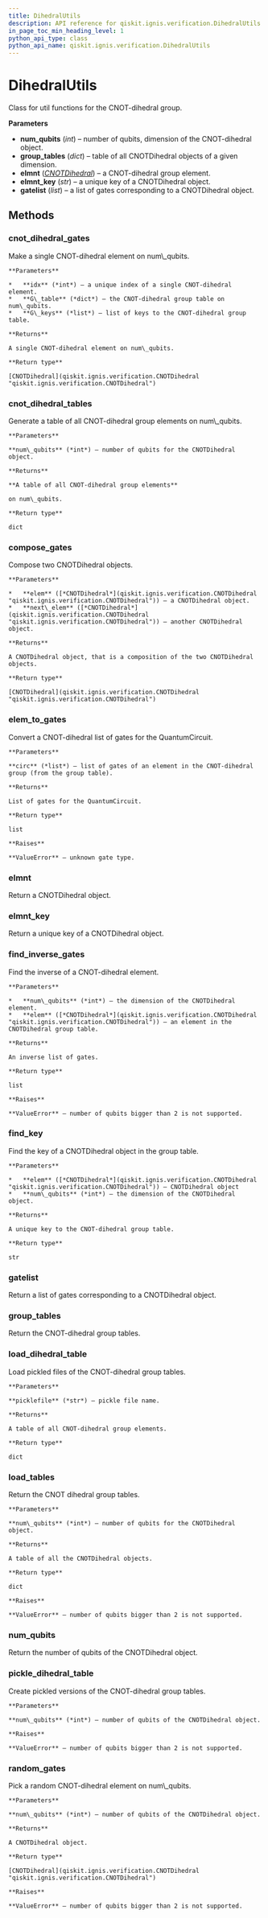 ```yaml
---
title: DihedralUtils
description: API reference for qiskit.ignis.verification.DihedralUtils
in_page_toc_min_heading_level: 1
python_api_type: class
python_api_name: qiskit.ignis.verification.DihedralUtils
---
```


# DihedralUtils

<Class id="qiskit.ignis.verification.DihedralUtils" isDedicatedPage={true} github="https://github.com/qiskit-community/qiskit-ignis/tree/stable/0.3/qiskit/ignis/verification/randomized_benchmarking/dihedral_utils.py" signature="DihedralUtils(num_qubits=2, group_tables=None, elmnt=None, gatelist=None, elmnt_key=None)">
  Class for util functions for the CNOT-dihedral group.

  **Parameters**

  *   **num\_qubits** (*int*) – number of qubits, dimension of the CNOT-dihedral object.
  *   **group\_tables** (*dict*) – table of all CNOTDihedral objects of a given dimension.
  *   **elmnt** ([*CNOTDihedral*](qiskit.ignis.verification.CNOTDihedral "qiskit.ignis.verification.CNOTDihedral")) – a CNOT-dihedral group element.
  *   **elmnt\_key** (*str*) – a unique key of a CNOTDihedral object.
  *   **gatelist** (*list*) – a list of gates corresponding to a CNOTDihedral object.

  ## Methods

  ### cnot\_dihedral\_gates

  <Function id="qiskit.ignis.verification.DihedralUtils.cnot_dihedral_gates" signature="DihedralUtils.cnot_dihedral_gates(idx, G_table, G_keys)">
    Make a single CNOT-dihedral element on num\_qubits.

    **Parameters**

    *   **idx** (*int*) – a unique index of a single CNOT-dihedral element.
    *   **G\_table** (*dict*) – the CNOT-dihedral group table on num\_qubits.
    *   **G\_keys** (*list*) – list of keys to the CNOT-dihedral group table.

    **Returns**

    A single CNOT-dihedral element on num\_qubits.

    **Return type**

    [CNOTDihedral](qiskit.ignis.verification.CNOTDihedral "qiskit.ignis.verification.CNOTDihedral")
  </Function>

  ### cnot\_dihedral\_tables

  <Function id="qiskit.ignis.verification.DihedralUtils.cnot_dihedral_tables" signature="DihedralUtils.cnot_dihedral_tables(num_qubits)">
    Generate a table of all CNOT-dihedral group elements on num\_qubits.

    **Parameters**

    **num\_qubits** (*int*) – number of qubits for the CNOTDihedral object.

    **Returns**

    **A table of all CNOT-dihedral group elements**

    on num\_qubits.

    **Return type**

    dict
  </Function>

  ### compose\_gates

  <Function id="qiskit.ignis.verification.DihedralUtils.compose_gates" signature="DihedralUtils.compose_gates(elem, next_elem)">
    Compose two CNOTDihedral objects.

    **Parameters**

    *   **elem** ([*CNOTDihedral*](qiskit.ignis.verification.CNOTDihedral "qiskit.ignis.verification.CNOTDihedral")) – a CNOTDihedral object.
    *   **next\_elem** ([*CNOTDihedral*](qiskit.ignis.verification.CNOTDihedral "qiskit.ignis.verification.CNOTDihedral")) – another CNOTDihedral object.

    **Returns**

    A CNOTDihedral object, that is a composition of the two CNOTDihedral objects.

    **Return type**

    [CNOTDihedral](qiskit.ignis.verification.CNOTDihedral "qiskit.ignis.verification.CNOTDihedral")
  </Function>

  ### elem\_to\_gates

  <Function id="qiskit.ignis.verification.DihedralUtils.elem_to_gates" signature="DihedralUtils.elem_to_gates(circ)">
    Convert a CNOT-dihedral list of gates for the QuantumCircuit.

    **Parameters**

    **circ** (*list*) – list of gates of an element in the CNOT-dihedral group (from the group table).

    **Returns**

    List of gates for the QuantumCircuit.

    **Return type**

    list

    **Raises**

    **ValueError** – unknown gate type.
  </Function>

  ### elmnt

  <Function id="qiskit.ignis.verification.DihedralUtils.elmnt" signature="DihedralUtils.elmnt()">
    Return a CNOTDihedral object.
  </Function>

  ### elmnt\_key

  <Function id="qiskit.ignis.verification.DihedralUtils.elmnt_key" signature="DihedralUtils.elmnt_key()">
    Return a unique key of a CNOTDihedral object.
  </Function>

  ### find\_inverse\_gates

  <Function id="qiskit.ignis.verification.DihedralUtils.find_inverse_gates" signature="DihedralUtils.find_inverse_gates(num_qubits, elem)">
    Find the inverse of a CNOT-dihedral element.

    **Parameters**

    *   **num\_qubits** (*int*) – the dimension of the CNOTDihedral element.
    *   **elem** ([*CNOTDihedral*](qiskit.ignis.verification.CNOTDihedral "qiskit.ignis.verification.CNOTDihedral")) – an element in the CNOTDihedral group table.

    **Returns**

    An inverse list of gates.

    **Return type**

    list

    **Raises**

    **ValueError** – number of qubits bigger than 2 is not supported.
  </Function>

  ### find\_key

  <Function id="qiskit.ignis.verification.DihedralUtils.find_key" signature="DihedralUtils.find_key(elem, num_qubits)">
    Find the key of a CNOTDihedral object in the group table.

    **Parameters**

    *   **elem** ([*CNOTDihedral*](qiskit.ignis.verification.CNOTDihedral "qiskit.ignis.verification.CNOTDihedral")) – CNOTDihedral object
    *   **num\_qubits** (*int*) – the dimension of the CNOTDihedral object.

    **Returns**

    A unique key to the CNOT-dihedral group table.

    **Return type**

    str
  </Function>

  ### gatelist

  <Function id="qiskit.ignis.verification.DihedralUtils.gatelist" signature="DihedralUtils.gatelist()">
    Return a list of gates corresponding to a CNOTDihedral object.
  </Function>

  ### group\_tables

  <Function id="qiskit.ignis.verification.DihedralUtils.group_tables" signature="DihedralUtils.group_tables()">
    Return the CNOT-dihedral group tables.
  </Function>

  ### load\_dihedral\_table

  <Function id="qiskit.ignis.verification.DihedralUtils.load_dihedral_table" signature="DihedralUtils.load_dihedral_table(picklefile='cnot_dihedral_2.pickle')">
    Load pickled files of the CNOT-dihedral group tables.

    **Parameters**

    **picklefile** (*str*) – pickle file name.

    **Returns**

    A table of all CNOT-dihedral group elements.

    **Return type**

    dict
  </Function>

  ### load\_tables

  <Function id="qiskit.ignis.verification.DihedralUtils.load_tables" signature="DihedralUtils.load_tables(num_qubits)">
    Return the CNOT dihedral group tables.

    **Parameters**

    **num\_qubits** (*int*) – number of qubits for the CNOTDihedral object.

    **Returns**

    A table of all the CNOTDihedral objects.

    **Return type**

    dict

    **Raises**

    **ValueError** – number of qubits bigger than 2 is not supported.
  </Function>

  ### num\_qubits

  <Function id="qiskit.ignis.verification.DihedralUtils.num_qubits" signature="DihedralUtils.num_qubits()">
    Return the number of qubits of the CNOTDihedral object.
  </Function>

  ### pickle\_dihedral\_table

  <Function id="qiskit.ignis.verification.DihedralUtils.pickle_dihedral_table" signature="DihedralUtils.pickle_dihedral_table(num_qubits=2)">
    Create pickled versions of the CNOT-dihedral group tables.

    **Parameters**

    **num\_qubits** (*int*) – number of qubits of the CNOTDihedral object.

    **Raises**

    **ValueError** – number of qubits bigger than 2 is not supported.
  </Function>

  ### random\_gates

  <Function id="qiskit.ignis.verification.DihedralUtils.random_gates" signature="DihedralUtils.random_gates(num_qubits)">
    Pick a random CNOT-dihedral element on num\_qubits.

    **Parameters**

    **num\_qubits** (*int*) – number of qubits of the CNOTDihedral object.

    **Returns**

    A CNOTDihedral object.

    **Return type**

    [CNOTDihedral](qiskit.ignis.verification.CNOTDihedral "qiskit.ignis.verification.CNOTDihedral")

    **Raises**

    **ValueError** – number of qubits bigger than 2 is not supported.
  </Function>
</Class>

